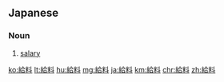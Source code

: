 ==Japanese==
{{ja-kanjitab|きゅう|りょう|yomi=on}}

===Noun===
{{ja-noun|きゅうりょう}}

# [[salary]]

[[ko:給料]]
[[lt:給料]]
[[hu:給料]]
[[mg:給料]]
[[ja:給料]]
[[km:給料]]
[[chr:給料]]
[[zh:給料]]